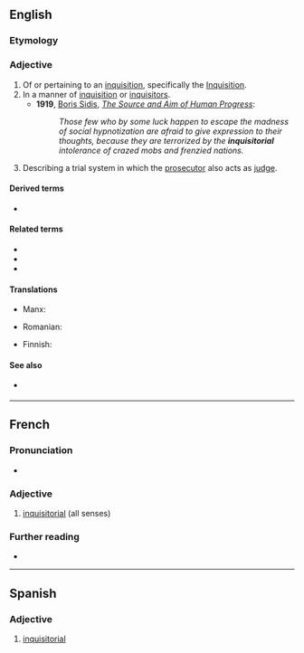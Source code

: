 ==English==
{{wikipedia|Inquisitorial system}}

===Etymology===
{{suffix|en|inquisitor|ial}}

===Adjective===
{{en-adj}}

# Of or pertaining to an [[inquisition]], specifically the [[Inquisition]].
# In a manner of [[inquisition]] or [[inquisitors]].
#* '''1919''', [[w:Boris Sidis|Boris Sidis]], ''[[s:The Source and Aim of Human Progress|The Source and Aim of Human Progress]]'':
#*: ''Those few who by some luck happen to escape the madness of social hypnotization are afraid to give expression to their thoughts, because they are terrorized by the '''inquisitorial''' intolerance of crazed mobs and frenzied nations.''
# {{lb|en|legal}} Describing a trial system in which the [[prosecutor]] also acts as [[judge]].

====Derived terms====
* {{l|en|inquisitorial system}}

====Related terms====
* {{l|en|inquest}}
* {{l|en|inquisition}}
* {{l|en|inquisitor}}

====Translations====
{{trans-top|Of or pertaining to an inquisition}}
* Manx: {{t|gv|ard-eyshtagh}}
{{trans-mid}}
* Romanian: {{t+|ro|inchizitorial}}
{{trans-bottom}}

{{trans-top|describing a trial system in which the prosecutor also acts as judge}}
* Finnish: {{t+|fi|inkvisitorinen}}
{{trans-mid}}
{{trans-bottom}}

====See also====
* {{sense|legal}} {{l|en|procurator}}

----

==French==

===Pronunciation===
* {{audio|fr|LL-Q150 (fra)-Lepticed7-inquisitorial.wav|Audio}}

===Adjective===
{{fr-adj}}

# [[#English|inquisitorial]] (all senses)

===Further reading===
* {{R:TLFi}}

----

==Spanish==

===Adjective===
{{es-adj}}

# [[#English|inquisitorial]]